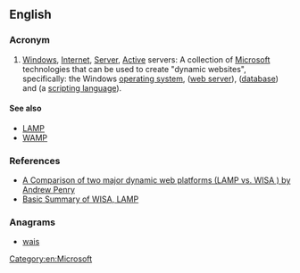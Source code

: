 ==English==
{{wikipedia}}

===Acronym===
{{rfc-header|Acronym}}
{{head|en|acronym}}

# {{context|Internet|lang=en}} [[windows|Windows]], [[Internet]], [[server|Server]], [[active|Active]] servers: A collection of [[Microsoft]] technologies that can be used to create "dynamic websites", specifically: the Windows [[operating system]], {{w|Internet Information Services}} ([[web server]]), {{w|Microsoft SQL Server}} ([[database]]) and {{w|Active Server Pages}} (a [[scripting language]]).

====See also====
* [[LAMP]]
* [[WAMP]]

===References===
* [http://www.shawnolson.net/a/302/ A Comparison of two major dynamic web platforms (LAMP vs. WISA ) by Andrew Penry]
* [http://www.lyberty.com/encyc/articles/tech/WISA.html Basic Summary of WISA, LAMP]

===Anagrams===
* [[wais#English|wais]]
[[Category:en:Microsoft]]